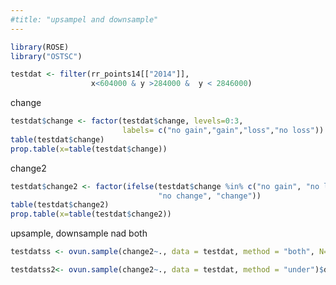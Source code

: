 ```yaml
---
#title: "upsampel and downsample"
---
```


```r
library(ROSE)
library("OSTSC")
```


```r
testdat <- filter(rr_points14[["2014"]],
                  x<604000 & y >284000 &  y < 2846000)
```
change
```r
testdat$change <- factor(testdat$change, levels=0:3,
                         labels= c("no gain","gain","loss","no loss"))
table(testdat$change)
prop.table(x=table(testdat$change))
```
change2
```r
testdat$change2 <- factor(ifelse(testdat$change %in% c("no gain", "no loss"),
                                 "no change", "change"))
table(testdat$change2)
prop.table(x=table(testdat$change2))
```
upsample, downsample nad both
```r
testdatss <- ovun.sample(change2~., data = testdat, method = "both", N=1500)$data

testdatss2<- ovun.sample(change2~., data = testdat, method = "under")$data

```
